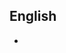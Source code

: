==English==
{{en-noun|sg=[[dog whistle]] [[politics]]|-}}
*{{alternative form of|dog-whistle politics}}